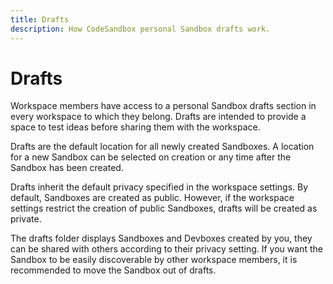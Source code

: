 ```yaml
---
title: Drafts
description: How CodeSandbox personal Sandbox drafts work.
---
```


# Drafts

Workspace members have access to a personal Sandbox drafts section in every workspace to which they belong. Drafts are intended to provide a space to test ideas before sharing them with the workspace.

Drafts are the default location for all newly created Sandboxes. A location for a new Sandbox can be selected on creation or any time after the Sandbox has been created.

Drafts inherit the default privacy specified in the workspace settings. By default, Sandboxes are created as public. However, if the workspace settings restrict the creation of public Sandboxes, drafts will be created as private.

The drafts folder displays Sandboxes and Devboxes created by you, they can be shared with others according to their privacy setting. If you want the Sandbox to be easily discoverable by other workspace members, it is recommended to move the Sandbox out of drafts.

